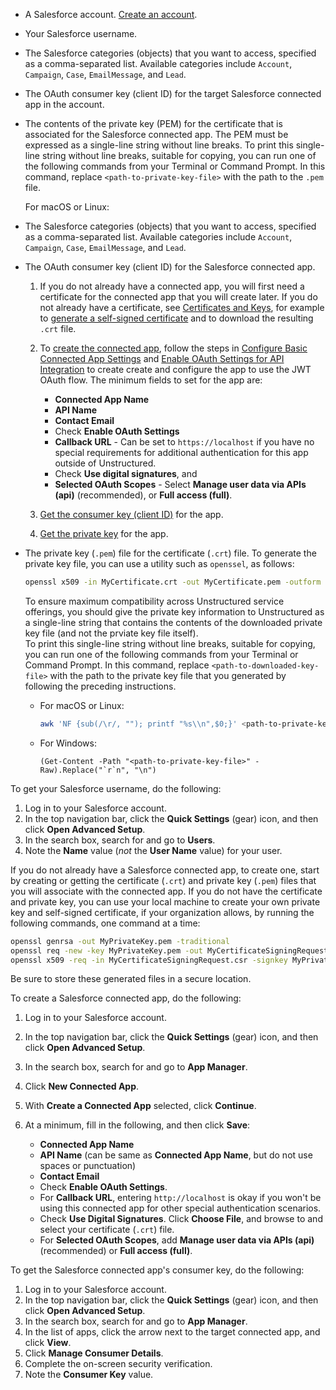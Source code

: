 - A Salesforce account. [Create an account](https://developer.salesforce.com/signup).
- Your Salesforce username.
- The Salesforce categories (objects) that you want to access, specified as a comma-separated list. Available categories include `Account`, `Campaign`, `Case`, `EmailMessage`, and `Lead`.
- The OAuth consumer key (client ID) for the target Salesforce connected app in the account. 
- The contents of the private key (PEM) for the certificate that is associated for the Salesforce connected app. The PEM must be expressed as a 
  single-line string without line breaks. To print this single-line string without line breaks, suitable for copying, 
  you can run one of the following commands from your Terminal or Command Prompt. In this command, replace 
  `<path-to-private-key-file>` with the path to the `.pem` file.

  For macOS or Linux:

- The Salesforce categories (objects) that you want to access, specified as a comma-separated list. Available categories include `Account`, `Campaign`, `Case`, `EmailMessage`, and `Lead`.
- The OAuth consumer key (client ID) for the Salesforce connected app.

  1. If you do not already have a connected app, you will first need a certificate for the connected app that you will create later. If you do not already have a certificate, see 
     [Certificates and Keys](https://help.salesforce.com/s/articleView?id=sf.security_keys_about.htm&language=en_US&type=5), for 
     example to [generate a self-signed certificate](https://help.salesforce.com/s/articleView?id=sf.security_keys_creating.htm&type=5) and to download the 
     resulting `.crt` file.
  2. To [create the connected app](https://help.salesforce.com/s/articleView?id=sf.connected_app_create.htm&type=5), follow the steps in 
     [Configure Basic Connected App Settings](https://help.salesforce.com/s/articleView?id=sf.connected_app_create_basics.htm&type=5) and 
     [Enable OAuth Settings for API Integration](https://help.salesforce.com/s/articleView?id=sf.connected_app_create_api_integration.htm&type=5) to create 
     create and configure the app to use the JWT OAuth flow. The minimum fields to set for the app are:

     - **Connected App Name**
     - **API Name**
     - **Contact Email**
     - Check **Enable OAuth Settings**
     - **Callback URL** - Can be set to `https://localhost` if you have no special requirements for additional authentication for this app outside of Unstructured.
     - Check **Use digital signatures**, and 
     - **Selected OAuth Scopes** - Select **Manage user data via APIs (api)** (recommended), or **Full access (full)**.
  
  3. [Get the consumer key (client ID)](https://help.salesforce.com/s/articleView?id=sf.connected_app_rotate_consumer_details.htm&type=5) for the app.
  4. [Get the private key](https://help.salesforce.com/s/articleView?id=sf.task_create_a_certificate_and_private_key.htm&type=5) for the app. 

- The private key (`.pem`) file for the certificate (`.crt`) file. To generate the private key file, you can use a utility such as `openssel`, as follows:

  ```bash
  openssl x509 -in MyCertificate.crt -out MyCertificate.pem -outform PEM
  ```

  To ensure maximum compatibility across Unstructured service offerings, you should give the private key information to Unstructured as 
  a single-line string that contains the contents of the downloaded private key file (and not the prviate key file itself).  
  To print this single-line string without line breaks, suitable for copying, you can run one of the following commands from your Terminal or Command Prompt. 
  In this command, replace `<path-to-downloaded-key-file>` with the path to the private key file that you generated by following the preceding instructions.

  - For macOS or Linux: 

    ```bash
    awk 'NF {sub(/\r/, ""); printf "%s\\n",$0;}' <path-to-private-key-file>
    ```

  - For Windows:


    ```text
    (Get-Content -Path "<path-to-private-key-file>" -Raw).Replace("`r`n", "\n")
    ```

To get your Salesforce username, do the following:

1. Log in to your Salesforce account.
2. In the top navigation bar, click the **Quick Settings** (gear) icon, and then click **Open Advanced Setup**.
3. In the search box, search for and go to **Users**.
4. Note the **Name** value (_not_ the **User Name** value) for your user.

If you do not already have a Salesforce connected app, to create one, start by creating or getting the certificate (`.crt`) and private key (`.pem`) files 
that you will associate with the connected app. If you do not have the certificate and private key, you can use your local machine to create your own 
private key and self-signed certificate, if your organization allows, by running the following commands, one command at a time:

```bash
openssl genrsa -out MyPrivateKey.pem -traditional
openssl req -new -key MyPrivateKey.pem -out MyCertificateSigningRequest.csr
openssl x509 -req -in MyCertificateSigningRequest.csr -signkey MyPrivateKey.pem -out MyCertificate.crt -days 365
```

Be sure to store these generated files in a secure location.

To create a Salesforce connected app, do the following:

1. Log in to your Salesforce account.
2. In the top navigation bar, click the **Quick Settings** (gear) icon, and then click **Open Advanced Setup**.
3. In the search box, search for and go to **App Manager**.
4. Click **New Connected App**.
5. With **Create a Connected App** selected, click **Continue**.
6. At a minimum, fill in the following, and then click **Save**:

   - **Connected App Name**
   - **API Name** (can be same as **Connected App Name**, but do not use spaces or punctuation)
   - **Contact Email**
   - Check **Enable OAuth Settings**.
   - For **Callback URL**, entering `http://localhost` is okay if you won't be using this connected app for other special authentication scenarios.
   - Check **Use Digital Signatures**. Click **Choose File**, and browse to and select your certificate (`.crt`) file.
   - For **Selected OAuth Scopes**, add **Manage user data via APIs (api)** (recommended) or **Full access (full)**.

To get the Salesforce connected app's consumer key, do the following:

1. Log in to your Salesforce account.
2. In the top navigation bar, click the **Quick Settings** (gear) icon, and then click **Open Advanced Setup**.
3. In the search box, search for and go to **App Manager**.
4. In the list of apps, click the arrow next to the target connected app, and click **View**.
5. Click **Manage Consumer Details**.
6. Complete the on-screen security verification.
7. Note the **Consumer Key** value.
  
